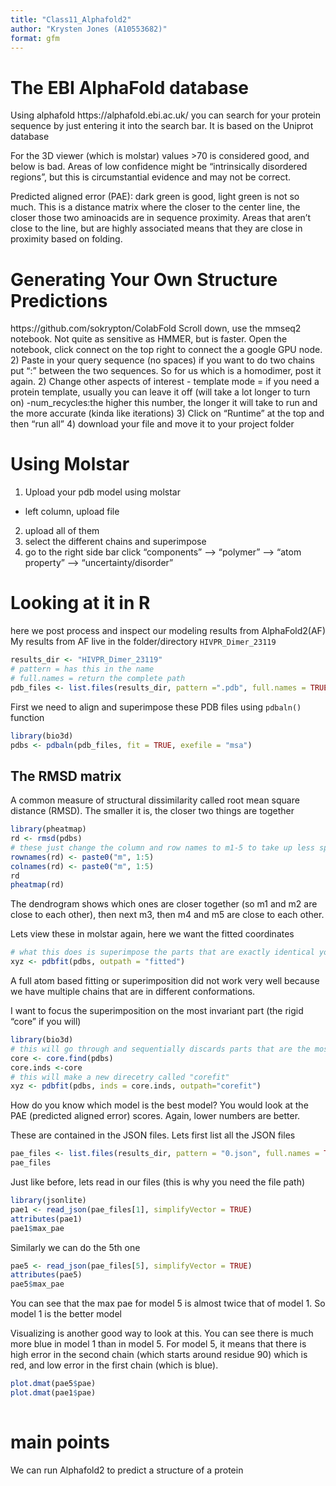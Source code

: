 ```yaml
---
title: "Class11_Alphafold2"
author: "Krysten Jones (A10553682)"
format: gfm
---
```

# The EBI AlphaFold database
Using alphafold https://alphafold.ebi.ac.uk/ you can search for your protein sequence by just entering it into the search bar. It is based on the Uniprot database

For the 3D viewer (which is molstar) values >70 is considered good, and below is bad. Areas of low confidence might be "intrinsically disordered regions", but this is circumstantial evidence and may not be correct.

Predicted aligned error (PAE): dark green is good, light green is not so much. This is a distance matrix where the closer to the center line, the closer those two aminoacids are in sequence proximity. Areas that aren't close to the line, but are highly associated means that they are close in proximity based on folding.

# Generating Your Own Structure Predictions

https://github.com/sokrypton/ColabFold
Scroll down, use the mmseq2 notebook. Not quite as sensitive as HMMER, but is faster. 
Open the notebook, click connect on the top right to connect the a google GPU node.
2) Paste in your query sequence (no spaces)
  if you want to do two chains put ":" between the two sequences. So for us which is a homodimer, post it again.
2) Change other aspects of interest
- template mode = if you need a protein template, usually you can leave it off (will take a lot longer to turn on)
-num_recycles:the higher this number, the longer it will take to run and the more accurate (kinda like iterations)
3) Click on "Runtime" at the top and then "run all"
4) download your file and move it to your project folder

# Using Molstar
1) Upload your pdb model using molstar 
- left column, upload file
2) upload all of them
3) select the different chains and superimpose
4) go to the right side bar click "components" --> "polymer" --> "atom property" --> "uncertainty/disorder"

# Looking at it in R
here we post process and inspect our modeling results from AlphaFold2(AF)
My results from AF live in the folder/directory `HIVPR_Dimer_23119`

```r
results_dir <- "HIVPR_Dimer_23119"
# pattern = has this in the name
# full.names = return the complete path
pdb_files <- list.files(results_dir, pattern =".pdb", full.names = TRUE)
```

First we need to align and superimpose these PDB files using `pdbaln()` function

```r
library(bio3d)
pdbs <- pdbaln(pdb_files, fit = TRUE, exefile = "msa")
```

## The RMSD matrix

A common measure of structural dissimilarity called root mean square distance (RMSD). The smaller it is, the closer two things are together

```r
library(pheatmap)
rd <- rmsd(pdbs)
# these just change the column and row names to m1-5 to take up less space.
rownames(rd) <- paste0("m", 1:5)
colnames(rd) <- paste0("m", 1:5)
rd
pheatmap(rd)
```
The dendrogram shows which ones are closer together (so m1 and m2 are close to each other), then next m3, then m4 and m5 are close to each other.

Lets view these in molstar again, here we want the fitted coordinates

```r
# what this does is superimpose the parts that are exactly identical you can now look at this in molstar
xyz <- pdbfit(pdbs, outpath = "fitted")
```

A full atom based fitting or superimposition did not work very well because we have multiple chains that are in different conformations.

I want to focus the superimposition on the most invariant part (the rigid "core" if you will)

```r
library(bio3d)
# this will go through and sequentially discards parts that are the most variable
core <- core.find(pdbs)
core.inds <-core
# this will make a new direcetry called "corefit"
xyz <- pdbfit(pdbs, inds = core.inds, outpath="corefit")
```

How do you know which model is the best model? You would look at the PAE (predicted aligned error) scores. Again, lower numbers are better.

These are contained in the JSON files. Lets first list all the JSON files
```r
pae_files <- list.files(results_dir, pattern = "0.json", full.names = TRUE)
pae_files
```

Just like before, lets read in our files (this is why you need the file path)

```r
library(jsonlite)
pae1 <- read_json(pae_files[1], simplifyVector = TRUE)
attributes(pae1)
pae1$max_pae
```

Similarly we can do the 5th one

```r
pae5 <- read_json(pae_files[5], simplifyVector = TRUE)
attributes(pae5)
pae5$max_pae
```
You can see that the max pae for model 5 is almost twice that of model 1. So model 1 is the better model

Visualizing is another good way to look at this. You can see there is much more blue in model 1 than in model 5. For model 5, it means that there is high error in the second chain (which starts around residue 90) which is red, and low error in the first chain (which is blue).
```r
plot.dmat(pae5$pae)
plot.dmat(pae1$pae)
        
```

# main points
We can run Alphafold2 to predict a structure of a protein










